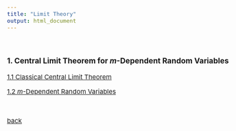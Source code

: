 ```yaml
---
title: "Limit Theory"
output: html_document
---
```


<style type="text/css">

body, td {
   font-size: 15px;
}
pre {
  font-size: 15px
}
</style>



<br>

### 1. Central Limit Theorem for $m$-Dependent Random Variables

[1.1 Classical Central Limit Theorem](./limit/1_1.html)

[1.2 $m$-Dependent Random Variables](./limit/1_2.html)

&nbsp;&nbsp;

[back](./courses.html)
